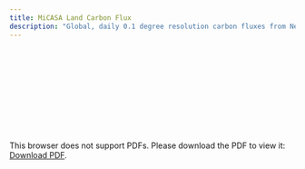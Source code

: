 ```yaml
---
title: MiCASA Land Carbon Flux
description: "Global, daily 0.1 degree resolution carbon fluxes from Net Primary Production (NPP), heterotrophic respiration (Rh), wildfire emissions (FIRE), and fuel wood burning emissions (FUEL) derived from the MiCASA model, version 1"
---
```

<object data="./reports/casagfed-carbonflux-monthgrid-v3_Processing and Verification Report.pdf" type="application/pdf" width="1024px" height="1000px">
    <embed src="./reports/casagfed-carbonflux-monthgrid-v3_Processing and Verification Report.pdf">
        <p>This browser does not support PDFs. Please download the PDF to view it: <a href="./reports/casagfed-carbonflux-monthgrid-v3_Processing and Verification Report.pdf">Download PDF</a>.</p>
    </embed>
</object>